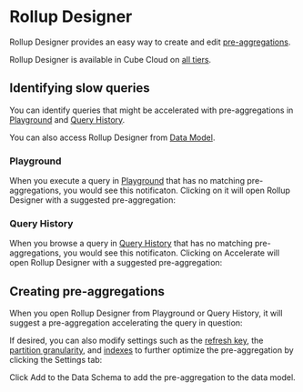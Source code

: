 # Rollup Designer

Rollup Designer provides an easy way to create and edit
[pre-aggregations][ref-caching-preaggs-gs].

<SuccessBox>

Rollup Designer is available in Cube Cloud on [all tiers](https://cube.dev/pricing).

</SuccessBox>

## Identifying slow queries

You can identify queries that might be accelerated with pre-aggregations in
[Playground][ref-playground] and [Query History][ref-query-history].

You can also access Rollup Designer from [Data Model][ref-data-model].

### Playground

When you execute a query in [Playground][ref-playground] that has no matching
pre-aggregations, you would see this notificaton. Clicking on it will open
Rollup Designer with a suggested pre-aggregation:

<Screenshot
  highlight="inset(22.5% 0 65% 72.5% round 10px)"
  src="https://ucarecdn.com/582acb98-373b-4617-9aa8-263b0653cd00/"
/>

### Query History

When you browse a query in [Query History][ref-query-history] that has no matching
pre-aggregations, you would see this notificaton. Clicking on <Btn>Accelerate</Btn>
will open Rollup Designer with a suggested pre-aggregation:

<Screenshot
  highlight="inset(37.5% 0 37.5% 5% round 10px)"
  src="https://ucarecdn.com/1105e459-66b5-440e-8ca1-53e93c912cb5/"
/>

## Creating pre-aggregations

When you open Rollup Designer from Playground or Query History, it will suggest
a pre-aggregation accelerating the query in question:

<Screenshot src="https://ucarecdn.com/d860dd55-4f94-46a1-ba64-53452ec267ba/" />

If desired, you can also modify settings such as the [refresh
key][ref-preaggs-ref-refreshkey], the [partition
granularity][ref-preaggs-ref-partitiongranularity], and
[indexes][ref-preaggs-ref-indexes] to further optimize the pre-aggregation by
clicking the ​<Btn>Settings</Btn> tab:

<Screenshot src="https://ucarecdn.com/27afed37-10ae-4948-bf3f-4261f6e0663c/" />

Click <Btn>Add to the Data Schema</Btn> to add the pre-aggregation to the data
model.

[ref-caching-preaggs-gs]: /product/caching/getting-started-pre-aggregations
[ref-preaggs-ref-refreshkey]: /reference/data-model/pre-aggregations#refresh_key
[ref-preaggs-ref-partitiongranularity]: /reference/data-model/pre-aggregations#partition_granularity
[ref-preaggs-ref-indexes]: /reference/data-model/pre-aggregations#indexes
[ref-playground]: /product/workspace/playground
[ref-query-history]: /product/workspace/query-history
[ref-data-model]: /product/workspace/data-model